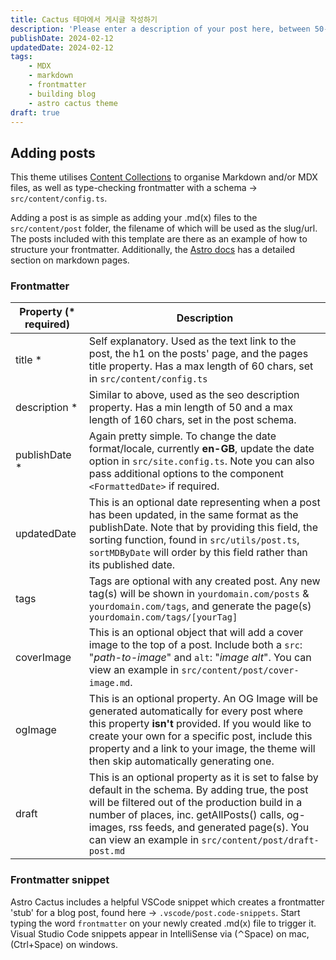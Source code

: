 ```yaml
---
title: Cactus 테마에서 게시글 작성하기
description: 'Please enter a description of your post here, between 50-160 chars!          '
publishDate: 2024-02-12
updatedDate: 2024-02-12
tags: 
    - MDX
    - markdown
    - frontmatter
    - building blog
    - astro cactus theme
draft: true
---
```


## Adding posts

This theme utilises [Content Collections](https://docs.astro.build/en/guides/content-collections/) to organise Markdown and/or MDX files, as well as type-checking frontmatter with a schema -> `src/content/config.ts`.

Adding a post is as simple as adding your .md(x) files to the `src/content/post` folder, the filename of which will be used as the slug/url. The posts included with this template are there as an example of how to structure your frontmatter. Additionally, the [Astro docs](https://docs.astro.build/en/guides/markdown-content/) has a detailed section on markdown pages.
### Frontmatter

| Property (\* required) | Description                                                                                                                                                                                                                                                                                                  |
| ---------------------- | ------------------------------------------------------------------------------------------------------------------------------------------------------------------------------------------------------------------------------------------------------------------------------------------------------------ |
| title \*               | Self explanatory. Used as the text link to the post, the h1 on the posts' page, and the pages title property. Has a max length of 60 chars, set in `src/content/config.ts`                                                                                                                                   |
| description \*         | Similar to above, used as the seo description property. Has a min length of 50 and a max length of 160 chars, set in the post schema.                                                                                                                                                                        |
| publishDate \*         | Again pretty simple. To change the date format/locale, currently **en-GB**, update the date option in `src/site.config.ts`. Note you can also pass additional options to the component `<FormattedDate>` if required.                                                                                        |
| updatedDate            | This is an optional date representing when a post has been updated, in the same format as the publishDate. Note that by providing this field, the sorting function, found in `src/utils/post.ts`, `sortMDByDate` will order by this field rather than its published date.                                    |
| tags                   | Tags are optional with any created post. Any new tag(s) will be shown in `yourdomain.com/posts` & `yourdomain.com/tags`, and generate the page(s) `yourdomain.com/tags/[yourTag]`                                                                                                                            |
| coverImage             | This is an optional object that will add a cover image to the top of a post. Include both a `src`: "_path-to-image_" and `alt`: "_image alt_". You can view an example in `src/content/post/cover-image.md`.                                                                                                 |
| ogImage                | This is an optional property. An OG Image will be generated automatically for every post where this property **isn't** provided. If you would like to create your own for a specific post, include this property and a link to your image, the theme will then skip automatically generating one.            |
| draft                  | This is an optional property as it is set to false by default in the schema. By adding true, the post will be filtered out of the production build in a number of places, inc. getAllPosts() calls, og-images, rss feeds, and generated page(s). You can view an example in `src/content/post/draft-post.md` |


### Frontmatter snippet

Astro Cactus includes a helpful VSCode snippet which creates a frontmatter 'stub' for a blog post, found here -> `.vscode/post.code-snippets`. Start typing the word `frontmatter` on your newly created .md(x) file to trigger it. Visual Studio Code snippets appear in IntelliSense via (⌃Space) on mac, (Ctrl+Space) on windows.


